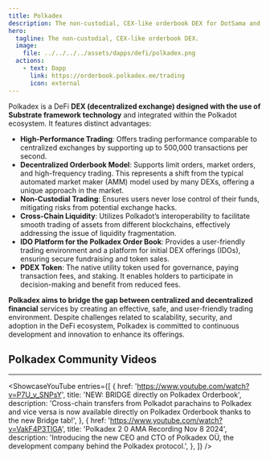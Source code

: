 ```yaml
---
title: Polkadex
description: The non-custodial, CEX-like orderbook DEX for DotSama and beyond.
hero:
  tagline: The non-custodial, CEX-like orderbook DEX.
  image: 
    file: ../../../../assets/dapps/defi/polkadex.png
  actions:
    - text: Dapp
      link: https://orderbook.polkadex.ee/trading
      icon: external
---
```



Polkadex is a DeFi **DEX (decentralized exchange) designed with the use of Substrate framework technology** and integrated within the Polkadot ecosystem. It features distinct advantages:
- **High-Performance Trading**: Offers trading performance comparable to centralized exchanges by supporting up to 500,000 transactions per second.
- **Decentralized Orderbook Model**: Supports limit orders, market orders, and high-frequency trading. This represents a shift from the typical automated market maker (AMM) model used by many DEXs, offering a unique approach in the market.
- **Non-Custodial Trading**: Ensures users never lose control of their funds, mitigating risks from potential exchange hacks.
- **Cross-Chain Liquidity**: Utilizes Polkadot’s interoperability to facilitate smooth trading of assets from different blockchains, effectively addressing the issue of liquidity fragmentation.
- **IDO Platform for the Polkadex Order Book**: Provides a user-friendly trading environment and a platform for initial DEX offerings (IDOs), ensuring secure fundraising and token sales.
- **PDEX Token**: The native utility token used for governance, paying transaction fees, and staking. It enables holders to participate in decision-making and benefit from reduced fees.

**Polkadex aims to bridge the gap between centralized and decentralized financial** services by creating an effective, safe, and user-friendly trading environment. Despite challenges related to scalability, security, and adoption in the DeFi ecosystem, Polkadex is committed to continuous development and innovation to enhance its offerings.

## Polkadex Community Videos
------------
<ShowcaseYouTube
  entries={[
    {
      href: 'https://www.youtube.com/watch?v=P7U_v_SNPsY',
      title: 'NEW: BRIDGE directly on Polkadex Orderbook',
      description: 'Cross-chain transfers from Polkadot parachains to Polkadex and vice versa is now available directly on Polkadex Orderbook thanks to the new Bridge tab!',
    },
        {
        href: 'https://www.youtube.com/watch?v=VakF4P3TlGA',
      title: 'Polkadex 2 0 AMA Recording Nov 8 2024',
      description: 'Introducing the new CEO and CTO of Polkadex OÜ, the development company behind the Polkadex protocol.',
    },
  ]} />


